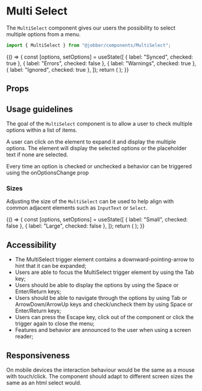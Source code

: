 
<Meta title="Components/MultiSelect" component={MultiSelect} />

# Multi Select

The `MultiSelect` component gives our users the possibility to select multiple
options from a menu.

```ts
import { MultiSelect } from "@jobber/components/MultiSelect";
```

<Canvas>
  <Story name="MultiSelect">
    {() => {
      const [options, setOptions] = useState([
        { label: "Synced", checked: true },
        { label: "Errors", checked: false },
        { label: "Warnings", checked: true },
        { label: "Ignored", checked: true },
      ]);
      return (
        <MultiSelect
          defaultLabel="Status"
          allSelectedLabel="All Statuses"
          options={options}
          onOptionsChange={setOptions}
        />
      );
    }}
  </Story>
</Canvas>

## Props

<ArgsTable of={MultiSelect} story="MultiSelect" />

## Usage guidelines

The goal of the `MultiSelect` component is to allow a user to check multiple
options within a list of items.

A user can click on the element to expand it and display the multiple options.
The element will display the selected options or the placeholder text if none
are selected.

Every time an option is checked or unchecked a behavior can be triggered using
the onOptionsChange prop

### Sizes

Adjusting the size of the `MultiSelect` can be used to help align with common
adjacent elements such as `InputText` or `Select`.

<Canvas>
  <ExampleWithHooks>
    {() => {
      const [options, setOptions] = useState([
        { label: "Small", checked: false },
        { label: "Large", checked: false },
      ]);
      return (
        <Content>
          <MultiSelect
            defaultLabel="Small"
            allSelectedLabel="All Selected"
            options={options}
            onOptionsChange={setOptions}
            size="small"
          />
          <Divider size="largest" />
          <MultiSelect
            defaultLabel="Large"
            allSelectedLabel="All selected"
            options={options}
            onOptionsChange={setOptions}
            size="large"
          />
        </Content>
      );
    }}
  </ExampleWithHooks>
</Canvas>

## Accessibility

- The MultiSelect trigger element contains a downward-pointing-arrow to hint
  that it can be expanded;
- Users are able to focus the MultiSelect trigger element by using the Tab key;
- Users should be able to display the options by using the Space or Enter/Return
  keys;
- Users should be able to navigate through the options by using Tab or
  ArrowDown/ArrowUp keys and check/uncheck them by using Space or Enter/Return
  keys;
- Users can press the Escape key, click out of the component or click the
  trigger again to close the menu;
- Features and behavior are announced to the user when using a screen reader;

## Responsiveness

On mobile devices the interaction behaviour would be the same as a mouse with
touch/click. The component should adapt to different screen sizes the same as an
html select would.
